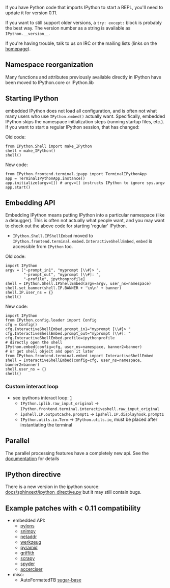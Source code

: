If you have Python code that imports IPython to start a REPL, you'll need to update it for version 0.11.

If you want to still support older versions, a <code>try: except:</code> block is probably the best way. The version number as a string is available as <code>IPython.__version__</code>.

If you're having trouble, talk to us on IRC or the mailing lists (links on the [http://ipython.org/ homepage]).

== Namespace reorganization ==
Many functions and attributes previously available directly in IPython have been moved to IPython.core or IPython.lib

== Starting IPython ==

embedded IPython does not load all configuration, and is often not what many users who use <code>IPython.embed()</code> actually want.  Specifically, embedded IPython skips the namespace initialization steps (running startup files, etc.).
If you want to start a regular IPython session, that has changed:

Old code:

<pre>
from IPython.Shell import make_IPython
shell = make_IPython()
shell()
</pre>

New code:

<pre>
from IPython.frontend.terminal.ipapp import TerminalIPythonApp
app = TerminalIPythonApp.instance()
app.initialize(argv=[]) # argv=[] instructs IPython to ignore sys.argv
app.start()
</pre>

== Embedding API ==

Embedding IPython means putting IPython into a particular namespace (like a debugger).
This is often not actually what people want, and you may want to check out the above code for starting 'regular' IPython.

* <code>IPython.Shell.IPShellEmbed</code> moved to <code>IPython.frontend.terminal.embed.InteractiveShellEmbed</code>, <code>embed</code> is accessible from <code>IPython</code> too.

Old code:

<pre>
import IPython
argv = ["-prompt_in1", "myprompt [\\#]> ",
        "-prompt_out", "myprompt [\\#]: ",
        "-profile", ipythonprofile]
shell = IPython.Shell.IPShellEmbed(argv=argv, user_ns=namespace)
shell.set_banner(shell.IP.BANNER + '\n\n' + banner)
shell.IP.user_ns = {}
shell()
</pre>

New code:

<pre>
import IPython
from IPython.config.loader import Config
cfg = Config()
cfg.InteractiveShellEmbed.prompt_in1="myprompt [\\#]> "
cfg.InteractiveShellEmbed.prompt_out="myprompt [\\#]: "
cfg.InteractiveShellEmbed.profile=ipythonprofile
# directly open the shell
IPython.embed(config=cfg, user_ns=namespace, banner2=banner)
# or get shell object and open it later
from IPython.frontend.terminal.embed import InteractiveShellEmbed
shell = InteractiveShellEmbed(config=cfg, user_ns=namespace, banner2=banner)
shell.user_ns = {}
shell()
</pre>

=== Custom interact loop ===
* see ipythons interact loop: [https://github.com/ipython/ipython/blob/master/IPython/frontend/terminal/interactiveshell.py#L258]
** <code>IPython.iplib.raw_input_original</code> -> <code>IPython.frontend.terminal.interactiveshell.raw_input_original</code>
** <code>ipshell.IP.outputcache.prompt1</code> -> <code>ipshell.IP.displayhook.prompt1</code>
** <code>IPython.utils.io.Term</code> -> <code>IPython.utils.io</code>, must be placed after instantiating the terminal

== Parallel ==

The parallel processing features have a completely new api. See the [http://ipython.org/ipython-doc/stable/parallel/index.html documentation] for details

== IPython directive ==
There is a new version in the ipython source: [https://github.com/ipython/ipython/blob/master/docs/sphinxext/ipython_directive.py docs/sphinxext/ipython_directive.py] but it may still contain bugs.

== Example patches with < 0.11 compatibility ==
* embedded API:
** [https://github.com/Pylons/pylons/pull/7 pylons]
** [https://github.com/vincentbernat/snimpy/pull/4 snimpy]
** [https://github.com/drkjam/netaddr/pull/13 netaddr]
** [https://github.com/mitsuhiko/werkzeug/pull/85 werkzeug]
** [https://github.com/Pylons/pyramid/pull/242 pyramid]
** [https://bugs.launchpad.net/griffith/+bug/815421 griffith]
** [http://bugs.debian.org/cgi-bin/bugreport.cgi?bug=636719 scrapy]
** [http://bugs.debian.org/cgi-bin/bugreport.cgi?bug=636726 spyder]
** [http://git.gnome.org/browse/accerciser/commit/?id=2745ef95d6a4f99702f3d50c8fcb3ed8c58b490e accerciser]
* misc:
** AutoFormatedTB [http://bugs.debian.org/cgi-bin/bugreport.cgi?bug=635289 sugar-base]